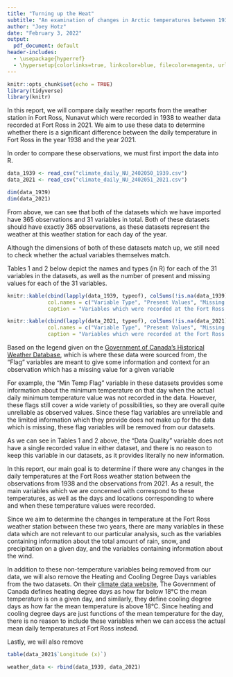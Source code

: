 ```yaml
---
title: "Turning up the Heat"
subtitle: "An examination of changes in Arctic temperatures between 1938 and 2021"
author: "Joey Hotz"
date: "February 3, 2022"
output: 
  pdf_document: default
header-includes:
  - \usepackage{hyperref}
  - \hypersetup{colorlinks=true, linkcolor=blue, filecolor=magenta, urlcolor=blue}
---
```


```r
knitr::opts_chunk$set(echo = TRUE)
library(tidyverse)
library(knitr)
```

In this report, we will compare daily weather reports from the weather station in Fort Ross, Nunavut which were recorded in 1938 to weather data recorded at Fort Ross in 2021. We aim to use these data to determine whether there is a significant difference between the daily temperature in Fort Ross in the year 1938 and the year 2021. 

In order to compare these observations, we must first import the data into R.

```r
data_1939 <- read_csv("climate_daily_NU_2402050_1939.csv")
data_2021 <- read_csv("climate_daily_NU_2402051_2021.csv")
```

```r
dim(data_1939)
dim(data_2021)
```
From above, we can see that both of the datasets which we have imported have 365 observations and 31 variables in total. Both of these datasets should have exactly 365 observations, as these datasets represent the weather at this weather station for each day of the year. 

Although the dimensions of both of these datasets match up, we still need to check whether the actual variables themselves match.

Tables 1 and 2 below depict the names and types (in R) for each of the 31 variables in the datasets, as well as the number of present and missing values for each of the 31 variables.

```r
knitr::kable(cbind(lapply(data_1939, typeof), colSums(!is.na(data_1939)), colSums(is.na(data_1939))), 
             col.names = c("Variable Type", "Present Values", "Missing Values"),
             caption = "Variables which were recorded at the Fort Ross weather station in 1939")
```

```r
knitr::kable(cbind(lapply(data_2021, typeof), colSums(!is.na(data_2021)), colSums(is.na(data_2021))), 
             col.names = c("Variable Type", "Present Values", "Missing Values"),
             caption = "Variables which were recorded at the Fort Ross weather station in 2021")
```

Based on the legend given on the [Government of Canada's Historical Weather Database](https://climate.weather.gc.ca/climate_data/daily_data_e.html?hlyRange=%7C&dlyRange=1937-10-01%7C1948-02-29&mlyRange=1938-01-01%7C1948-12-01&StationID=1751&Prov=NU&urlExtension=_e.html&searchType=stnName&optLimit=yearRange&StartYear=1840&EndYear=2022&selRowPerPage=25&Line=1&searchMethod=contains&Month=1&Day=1&txtStationName=Fort+Ross&timeframe=2&Year=1938#legendM), which is where these data were sourced from, the "Flag" variables are meant to give some information and context for an observation which has a missing value for a given variable

For example, the "Min Temp Flag" variable in these datasets provides some information about the minimum temperature on that day when the actual daily minimum temperature value was not recorded in the data. However, these flags still cover a wide variety of possibilities, so they are overall quite unreliable as observed values. Since these flag variables are unreliable and the limited information which they provide does not make up for the data which is missing, these flag variables will be removed from our datasets.

As we can see in Tables 1 and 2 above, the "Data Quality" variable does not have a single recorded value in either dataset, and there is no reason to keep this variable in our datasets, as it provides literally no new information.

In this report, our main goal is to determine if there were any changes in the daily temperatures at the Fort Ross weather station between the observations from 1938 and the observations from 2021. As a result, the main variables which we are concerned with correspond to these temperatures, as well as the days and locations corresponding to where and when these temperature values were recorded. 

Since we aim to determine the changes in temperature at the Fort Ross weather station between these two years, there are many variables in these data which are not relevant to our particular analysis, such as the variables containing information about the total amount of rain, snow, and precipitation on a given day, and the variables containing information about the wind.

In addition to these non-temperature variables being removed from our data, we will also remove the Heating and Cooling Degree Days variables from the two datasets. On their [climate data website](https://www.canada.ca/en/environment-climate-change/services/climate-change/canadian-centre-climate-services/display-download/technical-documentation-climate-normals.html#toc1), The Government of Canada defines heating degree days as how far below 18°C the mean temperature is on a given day, and similarly, they define cooling degree days as how far the mean temperature is above 18°C. Since heating and cooling degree days are just functions of the mean temperature for the day, there is no reason to include these variables when we can access the actual mean daily temperatures at Fort Ross instead.

Lastly, we will also remove


```r
table(data_2021$`Longitude (x)`)
```


```r
weather_data <- rbind(data_1939, data_2021)
```


